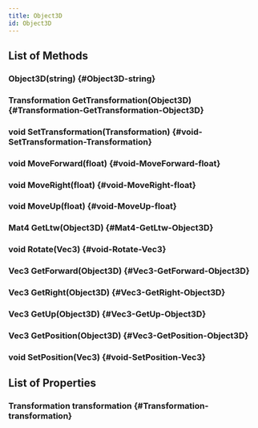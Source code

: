 ```yaml
---
title: Object3D
id: Object3D
---
```


## List of Methods

### Object3D(string) {#Object3D-string}

### Transformation GetTransformation(Object3D) {#Transformation-GetTransformation-Object3D}

### void SetTransformation(Transformation) {#void-SetTransformation-Transformation}

### void MoveForward(float) {#void-MoveForward-float}

### void MoveRight(float) {#void-MoveRight-float}

### void MoveUp(float) {#void-MoveUp-float}

### Mat4 GetLtw(Object3D) {#Mat4-GetLtw-Object3D}

### void Rotate(Vec3) {#void-Rotate-Vec3}

### Vec3 GetForward(Object3D) {#Vec3-GetForward-Object3D}

### Vec3 GetRight(Object3D) {#Vec3-GetRight-Object3D}

### Vec3 GetUp(Object3D) {#Vec3-GetUp-Object3D}

### Vec3 GetPosition(Object3D) {#Vec3-GetPosition-Object3D}

### void SetPosition(Vec3) {#void-SetPosition-Vec3}

## List of Properties

### Transformation transformation {#Transformation-transformation}

